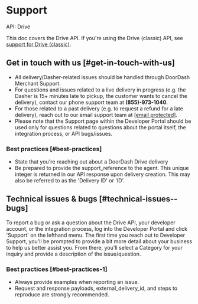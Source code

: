 

# Support

API: Drive

This doc covers the Drive API. If you're using the Drive (classic) API, see [support for Drive (classic)](/en-US/docs/drive_classic/support).

## Get in touch with us [#get-in-touch-with-us]

* All delivery/Dasher-related issues should be handled through DoorDash Merchant Support.
* For questions and issues related to a live delivery in progress (e.g. the Dasher is 15+ minutes late to pickup, the customer wants to cancel the delivery), contact our phone support team at **(855)-973-1040**.
* For those related to a past delivery (e.g. to request a refund for a late delivery), reach out to our email support team at [[email protected]](/cdn-cgi/l/email-protection#4125332837246c323431312e333501252e2e33252032296f222e2c).
* Please note that the Support page within the Developer Portal should be used only for questions related to questions about the portal itself, the integration process, or API bugs/issues.

### Best practices [#best-practices]

* State that you're reaching out about a DoorDash Drive delivery
* Be prepared to provide the support\_reference to the agent. This unique integer is returned in our API response upon delivery creation. This may also be referred to as the 'Delivery ID' or 'ID'.

## Technical issues & bugs [#technical-issues--bugs]

To report a bug or ask a question about the Drive API, your developer account, or the integration process, log into the Developer Portal and click 'Support' on the lefthand menu. The first time you reach out to Developer Support, you'll be prompted to provide a bit more detail about your business to help us better assist you. From there, you'll select a Category for your inquiry and provide a description of the issue/question.

### Best practices [#best-practices-1]

* Always provide examples when reporting an issue.
* Request and response payloads, external\_delivery\_id, and steps to reproduce are strongly recommended.

